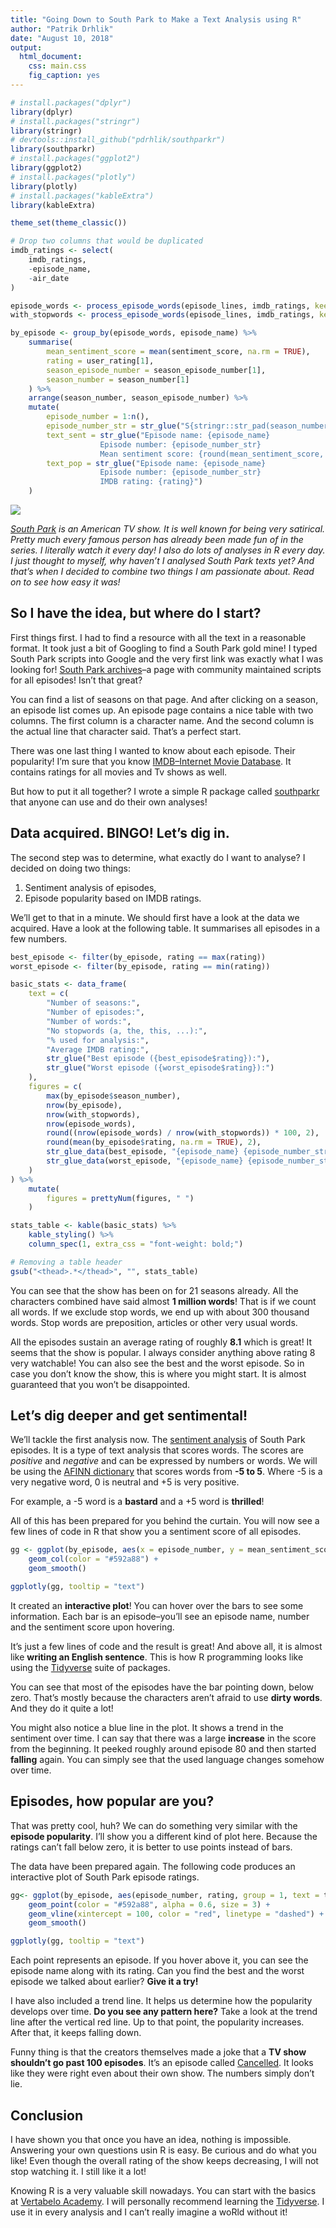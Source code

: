 ```yaml
---
title: "Going Down to South Park to Make a Text Analysis using R"
author: "Patrik Drhlik"
date: "August 10, 2018"
output: 
  html_document: 
    css: main.css
    fig_caption: yes
---
```


```r
# install.packages("dplyr")
library(dplyr)
# install.packages("stringr")
library(stringr)
# devtools::install_github("pdrhlik/southparkr")
library(southparkr)
# install.packages("ggplot2")
library(ggplot2)
# install.packages("plotly")
library(plotly)
# install.packages("kableExtra")
library(kableExtra)

theme_set(theme_classic())

# Drop two columns that would be duplicated
imdb_ratings <- select(
	imdb_ratings,
	-episode_name,
	-air_date
)

episode_words <- process_episode_words(episode_lines, imdb_ratings, keep_stopwords = FALSE)
with_stopwords <- process_episode_words(episode_lines, imdb_ratings, keep_stopwords = TRUE)

by_episode <- group_by(episode_words, episode_name) %>%
	summarise(
		mean_sentiment_score = mean(sentiment_score, na.rm = TRUE),
		rating = user_rating[1],
		season_episode_number = season_episode_number[1],
		season_number = season_number[1]
	) %>%
	arrange(season_number, season_episode_number) %>%
	mutate(
		episode_number = 1:n(),
		episode_number_str = str_glue("S{stringr::str_pad(season_number, 2, 'left', pad = '0')}E{stringr::str_pad(season_episode_number, 2, 'left', pad = '0')}"),
		text_sent = str_glue("Episode name: {episode_name}
					Episode number: {episode_number_str}
					Mean sentiment score: {round(mean_sentiment_score, 2)}"),
		text_pop = str_glue("Episode name: {episode_name}
					Episode number: {episode_number_str}
					IMDB rating: {rating}")
	)
```

<!--
Possible article titles:
Going Down to South Park to Make a Text Analysis using R
R you ready for South Park?
5 Things to Learn About South Park by Analysing it
tags: South Park, learn r, R, text analysis
-->

![](boys.png)

*[South Park](https://en.wikipedia.org/wiki/South_Park) is an American TV show. It is well known for being very satirical. Pretty much every famous person has already been made fun of in the series. I literally watch it every day! I also do lots of analyses in R every day. I just thought to myself, why haven't I analysed South Park texts yet? And that's when I decided to combine two things I am passionate about. Read on to see how easy it was!*

<!--
Where and how did I get the data? (Just to introduce it, nothing technical)
Basic stats about the show - a number of episodes, words, stop words, etc.
Sentiment analysis of episodes.
Episode popularity over time.
-->

## So I have the idea, but where do I start?

First things first. I had to find a resource with all the text in a reasonable format. It took just a bit of Googling to find a South Park gold mine! I typed South Park scripts into Google and the very first link was exactly what I was looking for! [South Park archives](https://southpark.wikia.com/wiki/Portal:Scripts)–a page with community maintained scripts for all episodes! Isn't that great?

You can find a list of seasons on that page. And after clicking on a season, an episode list comes up. An episode page contains a nice table with two columns. The first column is a character name. And the second column is the actual line that character said. That's a perfect start.

There was one last thing I wanted to know about each episode. Their popularity! I'm sure that you know [IMDB–Internet Movie Database](https://www.imdb.com/). It contains ratings for all movies and Tv shows as well.

But how to put it all together? I wrote a simple R package called [southparkr](https://github.com/pdrhlik/southparkr) that anyone can use and do their own analyses!

## Data acquired. BINGO! Let's dig in.

The second step was to determine, what exactly do I want to analyse? I decided on doing two things:

1. Sentiment analysis of episodes,
2. Episode popularity based on IMDB ratings.

We'll get to that in a minute. We should first have a look at the data we acquired. Have a look at the following table. It summarises all episodes in a few numbers.

```r
best_episode <- filter(by_episode, rating == max(rating))
worst_episode <- filter(by_episode, rating == min(rating))

basic_stats <- data_frame(
	text = c(
		"Number of seasons:",
		"Number of episodes:",
		"Number of words:",
		"No stopwords (a, the, this, ...):",
		"% used for analysis:",
		"Average IMDB rating:",
		str_glue("Best episode ({best_episode$rating}):"),
		str_glue("Worst episode ({worst_episode$rating}):")
	),
	figures = c(
		max(by_episode$season_number),
		nrow(by_episode),
		nrow(with_stopwords),
		nrow(episode_words),
		round((nrow(episode_words) / nrow(with_stopwords)) * 100, 2),
		round(mean(by_episode$rating, na.rm = TRUE), 2),
		str_glue_data(best_episode, "{episode_name} {episode_number_str}"),
		str_glue_data(worst_episode, "{episode_name} {episode_number_str}")
	)
) %>%
	mutate(
		figures = prettyNum(figures, " ")
	)

stats_table <- kable(basic_stats) %>%
	kable_styling() %>%
	column_spec(1, extra_css = "font-weight: bold;")

# Removing a table header
gsub("<thead>.*</thead>", "", stats_table)
```

You can see that the show has been on for 21 seasons already. All the characters combined have said almost **1 million words**! That is if we count all words. If we exclude stop words, we end up with about 300 thousand words. Stop words are preposition, articles or other very usual words.

All the episodes sustain an average rating of roughly **8.1** which is great! It seems that the show is popular. I always consider anything above rating 8 very watchable! You can also see the best and the worst episode. So in case you don't know the show, this is where you might start. It is almost guaranteed that you won't be disappointed.

## Let's dig deeper and get sentimental!

We'll tackle the first analysis now. The [sentiment analysis](https://en.wikipedia.org/wiki/Sentiment_analysis) of South Park episodes. It is a type of text analysis that scores words. The scores are *positive* and *negative* and can be expressed by numbers or words. We will be using the [AFINN dictionary](http://www2.imm.dtu.dk/pubdb/views/publication_details.php?id=6010) that scores words from **-5 to 5**. Where -5 is a very negative word, 0 is neutral and +5 is very positive.

For example, a -5 word is a **bastard** and a +5 word is **thrilled**!

All of this has been prepared for you behind the curtain. You will now see a few lines of code in R that show you a sentiment score of all episodes.

```r
gg <- ggplot(by_episode, aes(x = episode_number, y = mean_sentiment_score, group = 1, text = text_sent)) +
	geom_col(color = "#592a88") +
	geom_smooth()

ggplotly(gg, tooltip = "text")
```

It created an **interactive plot**! You can hover over the bars to see some information. Each bar is an episode–you'll see an episode name, number and the sentiment score upon hovering.

It's just a few lines of code and the result is great! And above all, it is almost like **writing an English sentence**. This is how R programming looks like using the [Tidyverse](https://www.tidyverse.org/) suite of packages.

You can see that most of the episodes have the bar pointing down, below zero. That's mostly because the characters aren't afraid to use **dirty words**. And they do it quite a lot!

You might also notice a blue line in the plot. It shows a trend in the sentiment over time. I can say that there was a large **increase** in the score from the beginning. It peeked roughly around episode 80 and then started **falling** again. You can simply see that the used language changes somehow over time.

## Episodes, how popular are you?

That was pretty cool, huh? We can do something very similar with the **episode popularity**. I'll show you a different kind of plot here. Because the ratings can't fall below zero, it is better to use points instead of bars.

The data have been prepared again. The following code produces an interactive plot of South Park episode ratings.

```r
gg<- ggplot(by_episode, aes(episode_number, rating, group = 1, text = text_pop)) +
	geom_point(color = "#592a88", alpha = 0.6, size = 3) +
	geom_vline(xintercept = 100, color = "red", linetype = "dashed") +
	geom_smooth()

ggplotly(gg, tooltip = "text")
```

Each point represents an episode. If you hover above it, you can see the episode name along with its rating. Can you find the best and the worst episode we talked about earlier? **Give it a try!**

I have also included a trend line. It helps us determine how the popularity develops over time. **Do you see any pattern here?** Take a look at the trend line after the vertical red line. Up to that point, the popularity increases. After that, it keeps falling down.

Funny thing is that the creators themselves made a joke that a **TV show shouldn't go past 100 episodes**. It's an episode called [Cancelled](https://en.wikipedia.org/wiki/Cancelled_(South_Park)). It looks like they were right even about their own show. The numbers simply don't lie.

## Conclusion

I have shown you that once you have an idea, nothing is impossible. Answering your own questions usin R is easy. Be curious and do what you like! Even though the overall rating of the show keeps decreasing, I will not stop watching it. I still like it a lot!

Knowing R is a very valuable skill nowadays. You can start with the basics at [Vertabelo Academy](https://academy.vertabelo.com/). I will personally recommend learning the [Tidyverse](https://academy.vertabelo.com/course/tidyverse). I use it in every analysis and I can't really imagine a woRld without it!
